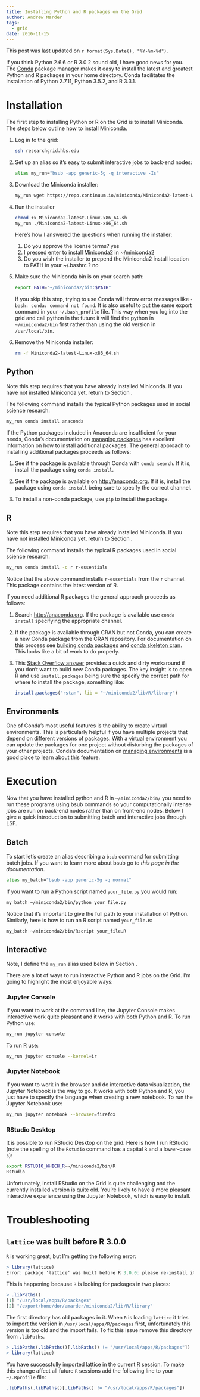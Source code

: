 ```yaml
---
title: Installing Python and R packages on the Grid
author: Andrew Marder
tags:
  - grid
date: 2016-11-15
---
```


This post was last updated on `r format(Sys.Date(), "%Y-%m-%d")`.

If you think Python 2.6.6 or R 3.0.2 sound old, I have good
news for you. The [Conda](http://conda.pydata.org/docs/) package manager makes it easy
to install the latest and greatest Python and R packages in your home
directory. Conda facilitates the installation of Python 2.7.11, Python 3.5.2, and R 3.3.1.

# Installation

The first step to installing Python or R on the Grid is to install Miniconda. The steps below outline how to install Miniconda.

1.  Log in to the grid:

    ```bash
    ssh researchgrid.hbs.edu
    ```

2.  Set up an alias so it's easy to submit interactive jobs to
    back-end nodes:

    ```bash
    alias my_run="bsub -app generic-5g -q interactive -Is"
    ```

3.  Download the Miniconda installer:

    ```bash
    my_run wget https://repo.continuum.io/miniconda/Miniconda2-latest-Linux-x86_64.sh
    ```

4.  Run the installer

    ```bash
    chmod +x Miniconda2-latest-Linux-x86_64.sh
    my_run ./Miniconda2-latest-Linux-x86_64.sh
    ```

    Here's how I answered the questions when running the installer:

    1.  Do you approve the license terms? yes
    2.  I pressed enter to install Miniconda2 in ~/miniconda2
    3.  Do you wish the installer to prepend the Miniconda2 install
        location to PATH in your ~/.bashrc ? no

5.  Make sure the Miniconda bin is on your search path:

    ```bash
    export PATH="~/miniconda2/bin:$PATH"
    ```

    If you skip this step, trying to use Conda will throw error
    messages like `-bash: conda: command not found`. It is also useful
    to put the same export command in your `~/.bash_profile`
    file. This way when you log into the grid and call python in the
    future it will find the python in `~/miniconda2/bin` first rather
    than using the old version in `/usr/local/bin`.
    
6.  Remove the Miniconda installer:

    ```bash
    rm -f Miniconda2-latest-Linux-x86_64.sh
    ```

## Python

Note this step requires that you have already installed Miniconda. If you have not installed Miniconda yet, return to Section \ref{sec:install}.

The following command installs the typical Python packages used in social science research:

```bash
my_run conda install anaconda
```

If the Python packages included in Anaconda are insufficient for your needs, Conda's documentation on [managing packages](http://conda.pydata.org/docs/using/pkgs.html) has excellent information on how to install additional packages. The general approach to installing additional packages proceeds as follows:

1.  See if the package is available through Conda with `conda search`. If it is, install the package using `conda install`.

2.  See if the package is available on [http://anaconda.org](http://anaconda.org). If it is, install the package using `conda install` being sure to specify the correct channel.

3.  To install a non-conda package, use `pip` to install the package.

## R

Note this step requires that you have already installed Miniconda. If you have not installed Miniconda yet, return to Section \ref{sec:install}.

The following command installs the typical R packages used in social science research:

```bash
my_run conda install -c r r-essentials
```

Notice that the above command installs `r-essentials` from the `r` channel. This package contains the latest version of R.

If you need additional R packages the general approach proceeds as follows:

1.  Search [http://anaconda.org](http://anaconda.org). If the package is available use `conda install` specifying the appropriate channel.

2.  If the package is available through CRAN but not Conda, you can create a new Conda package from the CRAN repository. For documentation on this process see [building conda packages](http://conda.pydata.org/docs/build_tutorials/pkgs.html) and [conda skeleton cran](http://conda.pydata.org/docs/commands/build/conda-skeleton-cran.html). This looks like a bit of work to do properly.

3.  This [Stack Overflow answer](http://stackoverflow.com/a/35023854/3756632) provides a quick and dirty workaround if you don't want to build new Conda packages. The key insight is to open R and use `install.packages` being sure the specify the correct path for where to install the package, something like:

    ```r
    install.packages("rstan", lib = "~/miniconda2/lib/R/library")
    ```

## Environments

One of Conda's most useful features is the ability to create virtual environments. This is particularly helpful if you have multiple projects that depend on different versions of packages. With a virtual environment you can update the packages for one project without disturbing the packages of your other projects. Conda's documentation on [managing environments](http://conda.pydata.org/docs/using/envs.html) is a good place to learn about this feature.

# Execution

Now that you have installed python and R in `~/miniconda2/bin/` you
need to run these programs using bsub commands so your computationally
intense jobs are run on back-end nodes rather than on front-end
nodes. Below I give a quick introduction to submitting batch and
interactive jobs through LSF.

## Batch

To start let's create an alias describing a `bsub` command for submitting batch jobs. If you want to learn more about bsub go to *this page in the documentation*.

```bash
alias my_batch="bsub -app generic-5g -q normal"
```

If you want to run a Python script named `your_file.py` you would run:

```bash
my_batch ~/miniconda2/bin/python your_file.py
```

Notice that it's important to give the full path to your installation of Python. Similarly, here is how to run an R script named `your_file.R`:

```bash
my_batch ~/miniconda2/bin/Rscript your_file.R
```

## Interactive

Note, I define the `my_run` alias used below in Section \ref{sec:install}.

There are a lot of ways to run interactive Python and R jobs on the Grid. I'm going to highlight the most enjoyable ways:

### Jupyter Console

If you want to work at the command line, the Jupyter Console makes interactive work quite pleasant and it works with both Python and R. To run Python use:

```bash
my_run jupyter console
```

To run R use:

```bash
my_run jupyter console --kernel=ir
```

### Jupyter Notebook

If you want to work in the browser and do interactive data visualization, the Jupyter Notebook is the way to go. It works with both Python and R, you just have to specify the language when creating a new notebook. To run the Jupyter Notebook use:

```bash
my_run jupyter notebook --browser=firefox
```

### RStudio Desktop

It is possible to run RStudio Desktop on the grid. Here is how I run RStudio (note the spelling of the `Rstudio` command has a capital `R` and a lower-case `s`):

```bash
export RSTUDIO_WHICH_R=~/miniconda2/bin/R
Rstudio
```

Unfortunately, install RStudio on the Grid is quite challenging and the currently installed version is quite old. You're likely to have a more pleasant interactive experience using the Jupyter Notebook, which is easy to install.

# Troubleshooting

## `lattice` was built before R 3.0.0

`R` is working great, but I'm getting the following error:

```r
> library(lattice)
Error: package ‘lattice’ was built before R 3.0.0: please re-install it
```

This is happening because `R` is looking for packages in two places:

```r
> .libPaths()
[1] "/usr/local/apps/R/packages"
[2] "/export/home/dor/amarder/miniconda2/lib/R/library"
```

The first directory has old packages in it. When `R` is loading `lattice` it tries to import the version in `/usr/local/apps/R/packages` first, unfortunately this version is too old and the import fails. To fix this issue remove this directory from `.libPaths`.

```r
> .libPaths(.libPaths()[.libPaths() != "/usr/local/apps/R/packages"])
> library(lattice)
```

You have successfully imported lattice in the current R session. To make this change affect all future `R` sessions add the following line to your `~/.Rprofile` file:

```r
.libPaths(.libPaths()[.libPaths() != "/usr/local/apps/R/packages"])
```
